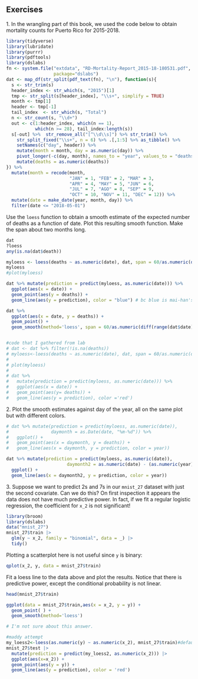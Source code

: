 ## Exercises 
1\. In the wrangling part of this book, we used the code below to obtain mortality counts for Puerto Rico for 2015-2018. 
```r
library(tidyverse) 
library(lubridate) 
library(purrr) 
library(pdftools) 
library(dslabs) 
fn <- system.file("extdata", "RD-Mortality-Report_2015-18-180531.pdf", 
                  package="dslabs") 
dat <- map_df(str_split(pdf_text(fn), "\n"), function(s){ 
  s <- str_trim(s) 
  header_index <- str_which(s, "2015")[1] 
  tmp <- str_split(s[header_index], "\\s+", simplify = TRUE) 
  month <- tmp[1] 
  header <- tmp[-1] 
  tail_index  <- str_which(s, "Total") 
  n <- str_count(s, "\\d+") 
  out <- c(1:header_index, which(n == 1),  
           which(n >= 28), tail_index:length(s)) 
  s[-out] %>%  str_remove_all("[^\\d\\s]") %>% str_trim() %>% 
    str_split_fixed("\\s+", n = 6) %>% .[,1:5] %>% as_tibble() %>%  
    setNames(c("day", header)) %>% 
    mutate(month = month, day = as.numeric(day)) %>% 
    pivot_longer(-c(day, month), names_to = "year", values_to = "deaths") %>% 
    mutate(deaths = as.numeric(deaths)) 
}) %>% 
  mutate(month = recode(month,  
                        "JAN" = 1, "FEB" = 2, "MAR" = 3,  
                        "APR" = 4, "MAY" = 5, "JUN" = 6,  
                        "JUL" = 7, "AGO" = 8, "SEP" = 9,  
                        "OCT" = 10, "NOV" = 11, "DEC" = 12)) %>% 
  mutate(date = make_date(year, month, day)) %>% 
  filter(date <= "2018-05-01") 
``` 
Use the `loess` function to obtain a smooth estimate of the expected number of deaths as a function of date. Plot this resulting smooth function. Make the span about two months long. 

```r
dat
?loess
any(is.na(dat$death))

myloess <- loess(deaths ~ as.numeric(date), dat, span = 60/as.numeric(diff(range(dat$date))))
myloess
#plot(myloess)

dat %>% mutate(prediction = predict(myloess, as.numeric(date))) %>%
  ggplot(aes(x = date)) +
  geom_point(aes(y = deaths)) + 
  geom_line(aes(y = prediction), color = "blue") # bc blue is mai-han's fave color

dat %>% 
  ggplot(aes(x = date, y = deaths)) +
  geom_point() + 
  geom_smooth(method='loess', span = 60/as.numeric(diff(range(dat$date))))


#code that I gathered from lab
# dat <- dat %>% filter(!is.na(deaths))
# myloess<-loess(deaths ~ as.numeric(date), dat, span = 60/as.numeric(diff(range(dat$date))))
# 
# plot(myloess)
# 
# dat %>%
#   mutate(prediction = predict(myloess, as.numeric(date))) %>%
#   ggplot(aes(x = date)) +
#   geom_point(aes(y= deaths)) +
#   geom_line(aes(y = prediction), color ='red')
```

2\. Plot the smooth estimates against day of the year, all on the same plot but with different colors. 
```r
# dat %>% mutate(prediction = predict(myloess, as.numeric(date)),
#                daymonth = as.Date(date, "%m-%d")) %>%
#   ggplot() +
#   geom_point(aes(x = daymonth, y = deaths)) + 
#   geom_line(aes(x = daymonth, y = prediction, color = year)) 

dat %>% mutate(prediction = predict(myloess, as.numeric(date)),
                       daymonth2 = as.numeric(date) - (as.numeric(year)-2015)*365 ) %>% 
  ggplot() + 
  geom_line(aes(x = daymonth2, y = prediction, color = year))

```


3\. Suppose we want to predict 2s and 7s in our `mnist_27` dataset with just the second covariate. Can we do this? On first inspection it appears the data does not have much predictive power. In fact, if we fit a regular logistic regression, the coefficient for `x_2` is not significant! 
```r
library(broom) 
library(dslabs) 
data("mnist_27") 
mnist_27$train |>  
  glm(y ~ x_2, family = "binomial", data = _) |>  
  tidy() 
``` 
Plotting a scatterplot here is not useful since `y` is binary: 
```r
qplot(x_2, y, data = mnist_27$train) 
``` 
Fit a loess line to the data above and plot the results. Notice that there is predictive power, except the conditional probability is not linear. 

```r
head(mnist_27$train)

ggplot(data = mnist_27$train,aes(x = x_2, y = y)) +
  geom_point( ) +
  geom_smooth(method='loess')

# I'm not sure about this answer. 

#maddy attempt
my_loess2<-loess(as.numeric(y) ~ as.numeric(x_2), mnist_27$train)#default span is 0.75
mnist_27$test |> 
  mutate(prediction = predict(my_loess2, as.numeric(x_2))) |>
  ggplot(aes(x=x_2)) + 
  geom_point(aes(y = y)) + 
  geom_line(aes(y = prediction), color = 'red')

```

